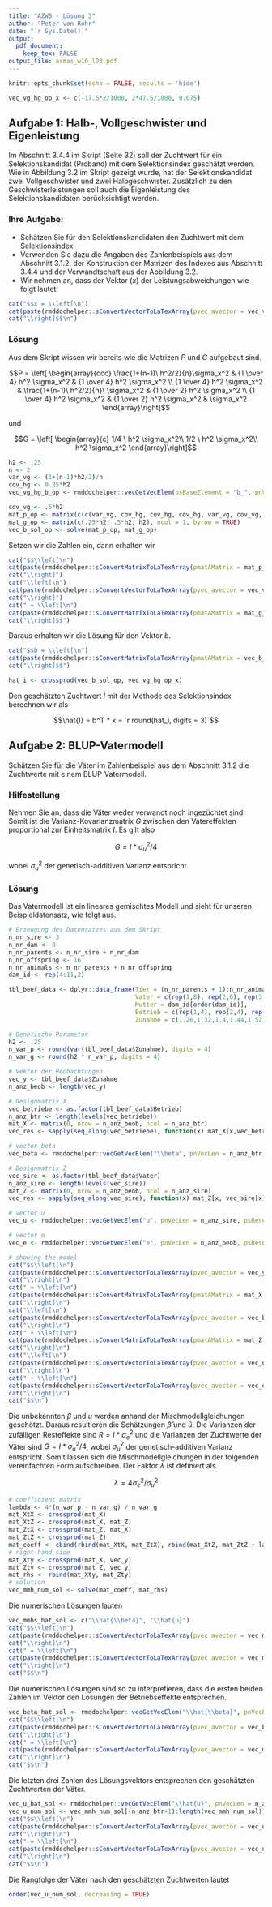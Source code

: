 ```yaml
---
title: "AZWS - Lösung 3"
author: "Peter von Rohr"
date: "`r Sys.Date()`"
output: 
  pdf_document:
    keep_tex: FALSE
output_file: asmas_w10_l03.pdf
---
```


```r
knitr::opts_chunk$set(echo = FALSE, results = 'hide')
```

```r
vec_vg_hg_op_x <- c(-17.5*2/1000, 2*47.5/1000, 0.075)
```

## Aufgabe 1: Halb-, Vollgeschwister und Eigenleistung
Im Abschnitt 3.4.4 im Skript (Seite 32) soll der Zuchtwert für ein Selektionskandidat (Proband) mit dem Selektionsindex geschätzt werden. Wie in Abbildung 3.2 im Skript gezeigt wurde, hat der Selektionskandidat zwei Vollgeschwister und zwei Halbgeschwister. Zusätzlich zu den Geschwisterleistungen soll auch die Eigenleistung des Selektionskandidaten berücksichtigt werden. 


### Ihre Aufgabe:
* Schätzen Sie für den Selektionskandidaten den Zuchtwert mit dem Selektionsindex
* Verwenden Sie dazu die Angaben des Zahlenbeispiels aus dem Abschnitt 3.1.2, der Konstruktion der Matrizen des Indexes aus Abschnitt 3.4.4 und der Verwandtschaft aus der Abbildung 3.2. 
* Wir nehmen an, dass der Vektor ($x$) der Leistungsabweichungen wie folgt lautet:

```r
cat("$$x = \\left[\n")
cat(paste(rmddochelper::sConvertVectorToLaTexArray(pvec_avector = vec_vg_hg_op_x, pnDigits = 3), collapse = "\n"), "\n")
cat("\\right]$$\n")
```



### Lösung

Aus dem Skript wissen wir bereits wie die Matrizen $P$ und $G$ aufgebaut sind.

$$P = \left[ 
  \begin{array}{ccc} 
  \frac{1+(n-1)\ h^2/2}{n}\sigma_x^2  &  {1 \over 4} h^2 \sigma_x^2            &  {1 \over 4} h^2 \sigma_x^2  \\
  {1 \over 4} h^2 \sigma_x^2          &  \frac{1+(n-1)\ h^2/2}{n}\ \sigma_x^2  &  {1 \over 2} h^2 \sigma_x^2 \\
  {1 \over 4} h^2 \sigma_x^2          &  {1 \over 2} h^2 \sigma_x^2            &  \sigma_x^2
  \end{array}\right]$$

und 

$$G = \left[ 
  \begin{array}{c} 
  1/4 \ h^2 \sigma_x^2\\
  1/2 \ h^2 \sigma_x^2\\
  h^2 \sigma_x^2
  \end{array}\right]$$
  
  
  
```r
h2 <- .25
n <- 2
var_vg <- (1+(n-1)*h2/2)/n
cov_hg <- 0.25*h2
vec_vg_hg_b_op <- rmddochelper::vecGetVecElem(psBaseElement = "b_", pnVecLen = 3)

cov_vg <- .5*h2
mat_p_op <- matrix(c(c(var_vg, cov_hg, cov_hg, cov_hg, var_vg, cov_vg, cov_hg, cov_vg, 1)), ncol = 3, byrow = TRUE)
mat_g_op <- matrix(c(.25*h2, .5*h2, h2), ncol = 1, byrow = TRUE)
vec_b_sol_op <- solve(mat_p_op, mat_g_op)
```

Setzen wir die Zahlen ein, dann erhalten wir

```r
cat("$$\\left[\n")
cat(paste(rmddochelper::sConvertMatrixToLaTexArray(pmatAMatrix = mat_p_op, pnDigits = 4), collapse = "\n"), "\n")
cat("\\right]")
cat("\\left[\n")
cat(paste(rmddochelper::sConvertVectorToLaTexArray(pvec_avector = vec_vg_hg_b_op), collapse = "\n"), "\n")
cat("\\right]")
cat(" = \\left[\n")
cat(paste(rmddochelper::sConvertMatrixToLaTexArray(pmatAMatrix = mat_g_op, pnDigits = 4), collapse = "\n"), "\n")
cat("\\right]$$")
```

Daraus erhalten wir die Lösung für den Vektor $b$.

```r
cat("$$b = \\left[\n")
cat(paste(rmddochelper::sConvertMatrixToLaTexArray(pmatAMatrix = vec_b_sol_op, pnDigits = 4), collapse = "\n"), "\n")
cat("\\right]$$")
```


```r
hat_i <- crossprod(vec_b_sol_op, vec_vg_hg_op_x)
```

Den geschätzten Zuchtwert $\hat{I}$ mit der Methode des Selektionsindex berechnen wir als

$$\hat{I} = b^T * x = `r round(hat_i, digits = 3)`$$


## Aufgabe 2: BLUP-Vatermodell
Schätzen Sie für die Väter im Zahlenbeispiel aus dem Abschnitt 3.1.2 die Zuchtwerte mit einem BLUP-Vatermodell.

### Hilfestellung
Nehmen Sie an, dass die Väter weder verwandt noch ingezüchtet sind. Somit ist die Varianz-Kovarianzmatrix $G$ zwischen den Vatereffekten proportional zur Einheitsmatrix $I$. Es gilt also 

$$G = I * \sigma_u^2/4$$

wobei $\sigma_u^2$ der genetisch-additiven Varianz entspricht.


### Lösung
Das Vatermodell ist ein lineares gemischtes Modell und sieht für unseren Beispieldatensatz, wie folgt aus.

```r
# Erzeugung des Datensatzes aus dem Skript
n_nr_sire <- 3
n_nr_dam <- 8
n_nr_parents <- n_nr_sire + n_nr_dam
n_nr_offspring <- 16
n_nr_animals <- n_nr_parents + n_nr_offspring
dam_id <- rep(4:11,2)

tbl_beef_data <- dplyr::data_frame(Tier = (n_nr_parents + 1):n_nr_animals,
                                   Vater = c(rep(1,8), rep(2,6), rep(3,2)),
                                   Mutter = dam_id[order(dam_id)],
                                   Betrieb = c(rep(1,4), rep(2,4), rep(1,4), rep(2,4)),
                                   Zunahme = c(1.26,1.32,1.4,1.44,1.52,1.5,1.42,1.46,1.34,1.32,1.24,1.28,1.44,1.4,1.54,1.56))

# Genetische Parameter
h2 <- .25
n_var_p <- round(var(tbl_beef_data$Zunahme), digits = 4)
n_var_g <- round(h2 * n_var_p, digits = 4)

# Vektor der Beobachtungen
vec_y <- tbl_beef_data$Zunahme
n_anz_beob <- length(vec_y)

# Designmatrix X 
vec_betriebe <- as.factor(tbl_beef_data$Betrieb)
n_anz_btr <- length(levels(vec_betriebe))
mat_X <- matrix(0, nrow = n_anz_beob, ncol = n_anz_btr)
vec_res <- sapply(seq_along(vec_betriebe), function(x) mat_X[x,vec_betriebe[x]] <<- 1)

# vector beta
vec_beta <- rmddochelper::vecGetVecElem("\\beta", pnVecLen = n_anz_btr, psResult = "latex")

# Designmatrix Z
vec_sire <- as.factor(tbl_beef_data$Vater)
n_anz_sire <- length(levels(vec_sire))
mat_Z <- matrix(0, nrow = n_anz_beob, ncol = n_anz_sire)
vec_res <- sapply(seq_along(vec_sire), function(x) mat_Z[x, vec_sire[x]] <<- 1)

# vector u
vec_u <- rmddochelper::vecGetVecElem("u", pnVecLen = n_anz_sire, psResult = "latex")

# vector e
vec_e <- rmddochelper::vecGetVecElem("e", pnVecLen = n_anz_beob, psResult = "latex")

# showing the model
cat("$$\\left[\n")
cat(paste(rmddochelper::sConvertVectorToLaTexArray(pvec_avector = vec_y), collapse = "\n"), "\n")
cat("\\right]\n")
cat(" = \\left[\n")
cat(paste(rmddochelper::sConvertMatrixToLaTexArray(pmatAMatrix = mat_X, pnDigits = 0), collapse = "\n"), "\n")
cat("\\right]\n")
cat("\\left[\n")
cat(paste(rmddochelper::sConvertVectorToLaTexArray(pvec_avector = vec_beta), collapse = "\n"), "\n")
cat("\\right]\n")
cat(" + \\left[\n")
cat(paste(rmddochelper::sConvertMatrixToLaTexArray(pmatAMatrix = mat_Z, pnDigits = 0), collapse = "\n"), "\n")
cat("\\right]\n")
cat("\\left[\n")
cat(paste(rmddochelper::sConvertVectorToLaTexArray(pvec_avector = vec_u), collapse = "\n"), "\n")
cat("\\right]\n")
cat(" + \\left[\n")
cat(paste(rmddochelper::sConvertVectorToLaTexArray(pvec_avector = vec_e), collapse = "\n"), "\n")
cat("\\right]\n")
cat("$$\n")
```


Die unbekannten $\beta$ und $u$ werden anhand der Mischmodellgleichungen geschötzt. Daraus resultieren die Schätzungen $\hat{\beta}$ und $\hat{u}$. Die Varianzen der zufälligen Resteffekte sind $R = I * \sigma_e^2$ und die Varianzen der Zuchtwerte der Väter sind $G = I * \sigma_u^2 / 4$, wobei $\sigma_u^2$ der genetisch-additiven Varianz entspricht. Somit lassen sich die Mischmodellgleichungen in der folgenden vereinfachten Form aufschreiben. Der Faktor $\lambda$ ist definiert als 

$$\lambda = 4\sigma_e^2/\sigma_u^2$$

\begin{equation}
\left[ 
  \begin{array}{rr}
  X^TX  &  X^TZ \\
  Z^TX  &  Z^TZ + I * \lambda
  \end{array}
\right]
\left[ 
  \begin{array}{r}
  \hat{\beta} \\
  \hat{u}
  \end{array}
\right]
= 
\left[ 
  \begin{array}{r}
  X^Ty \\
  Z^Ty
  \end{array}
\right]
\end{equation}

```r
# coefficient matrix
lambda <- 4*(n_var_p - n_var_g) / n_var_g
mat_XtX <- crossprod(mat_X)
mat_XtZ <- crossprod(mat_X, mat_Z)
mat_ZtX <- crossprod(mat_Z, mat_X)
mat_ZtZ <- crossprod(mat_Z)
mat_coeff <- cbind(rbind(mat_XtX, mat_ZtX), rbind(mat_XtZ, mat_ZtZ + lambda * diag(1, n_anz_sire)))
# right-hand side
mat_Xty <- crossprod(mat_X, vec_y)
mat_Zty <- crossprod(mat_Z, vec_y)
mat_rhs <- rbind(mat_Xty, mat_Zty)
# solution
vec_mmh_num_sol <- solve(mat_coeff, mat_rhs)
```

\pagebreak

Die numerischen Lösungen lauten

```r
vec_mmhs_hat_sol <- c("\\hat{\\beta}", "\\hat{u}")
cat("$$\\left[\n")
cat(paste(rmddochelper::sConvertVectorToLaTexArray(pvec_avector = vec_mmhs_hat_sol), collapse = "\n"), "\n")
cat("\\right]\n")
cat(" = \\left[\n")
cat(paste(rmddochelper::sConvertVectorToLaTexArray(pvec_avector = vec_mmh_num_sol, pnDigits = 4), collapse = "\n"), "\n")
cat("\\right]\n")
cat("$$\n")
```

Die numerischen Lösungen sind so zu interpretieren, dass die ersten beiden Zahlen im Vektor den Lösungen der Betriebseffekte entsprechen. 

```r
vec_beta_hat_sol <- rmddochelper::vecGetVecElem("\\hat{\\beta}", pnVecLen = n_anz_btr, psResult = "latex")
cat("$$\\left[\n")
cat(paste(rmddochelper::sConvertVectorToLaTexArray(pvec_avector = vec_beta_hat_sol), collapse = "\n"), "\n")
cat("\\right]\n")
cat(" = \\left[\n")
cat(paste(rmddochelper::sConvertVectorToLaTexArray(pvec_avector = vec_mmh_num_sol[1:n_anz_btr], pnDigits = 4), collapse = "\n"), "\n")
cat("\\right]\n")
cat("$$\n")
```

Die letzten drei Zahlen des Lösungsvektors entsprechen den geschätzten Zuchtwerten der Väter. 

```r
vec_u_hat_sol <- rmddochelper::vecGetVecElem("\\hat{u}", pnVecLen = n_anz_sire, psResult = "latex")
vec_u_num_sol <- vec_mmh_num_sol[(n_anz_btr+1):length(vec_mmh_num_sol)]
cat("$$\\left[\n")
cat(paste(rmddochelper::sConvertVectorToLaTexArray(pvec_avector = vec_u_hat_sol), collapse = "\n"), "\n")
cat("\\right]\n")
cat(" = \\left[\n")
cat(paste(rmddochelper::sConvertVectorToLaTexArray(pvec_avector = vec_u_num_sol, pnDigits = 4), collapse = "\n"), "\n")
cat("\\right]\n")
cat("$$\n")
```

Die Rangfolge der Väter nach den geschätzten Zuchtwerten lautet

```r
order(vec_u_num_sol, decreasing = TRUE)
```

